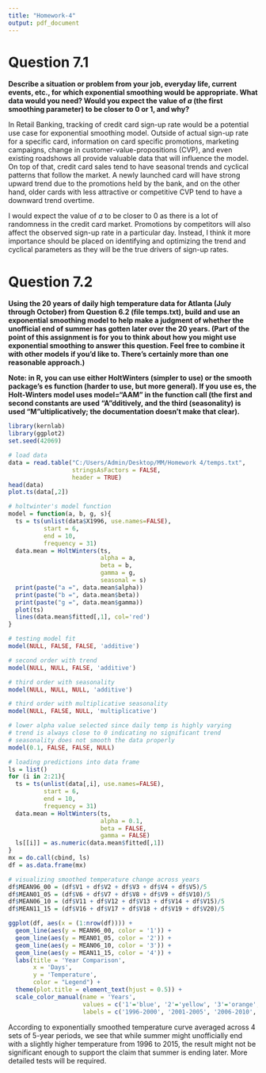 ```yaml
---
title: "Homework-4"
output: pdf_document
---
```


# Question 7.1

**Describe a situation or problem from your job, everyday life, current events, etc., for which exponential smoothing would be appropriate. What data would you need? Would you expect the value of *a* (the first smoothing parameter) to be closer to 0 or 1, and why?**

In Retail Banking, tracking of credit card sign-up rate would be a potential use case for exponential smoothing model. Outside of actual sign-up rate for a specific card, information on card specific promotions, marketing campaigns, change in customer-value-propositions (CVP), and even existing roadshows all provide valuable data that will influence the model. On top of that, credit card sales tend to have seasonal trends and cyclical patterns that follow the market. A newly launched card will have strong upward trend due to the promotions held by the bank, and on the other hand, older cards with less attractive or competitive CVP tend to have a downward trend overtime.

I would expect the value of *a* to be closer to 0 as there is a lot of randomness in the credit card market. Promotions by competitors will also affect the observed sign-up rate in a particular day. Instead, I think it more importance should be placed on identifying and optimizing the trend and cyclical parameters as they will be the true drivers of sign-up rates.

\newpage

# Question 7.2

**Using the 20 years of daily high temperature data for Atlanta (July through October) from Question 6.2 (file temps.txt), build and use an exponential smoothing model to help make a judgment of whether the unofficial end of summer has gotten later over the 20 years. (Part of the point of this assignment is for you to think about how you might use exponential smoothing to answer this question. Feel free to combine it with other models if you'd like to. There's certainly more than one reasonable approach.)**

**Note: in R, you can use either HoltWinters (simpler to use) or the smooth package's es function (harder to use, but more general). If you use es, the Holt-Winters model uses model="AAM" in the function call (the first and second constants are used "A"dditively, and the third (seasonality) is used "M"ultiplicatively; the documentation doesn't make that clear).**

```r
library(kernlab)
library(ggplot2)
set.seed(42069)

# load data
data = read.table("C:/Users/Admin/Desktop/MM/Homework 4/temps.txt", 
                  stringsAsFactors = FALSE,
                  header = TRUE)
head(data)
plot.ts(data[,2])

# holtwinter's model function
model = function(a, b, g, s){
  ts = ts(unlist(data$X1996, use.names=FALSE),
          start = 6,
          end = 10,
          frequency = 31)
  data.mean = HoltWinters(ts,
                          alpha = a,
                          beta = b,
                          gamma = g,
                          seasonal = s)
  print(paste("a =", data.mean$alpha))
  print(paste("b =", data.mean$beta))
  print(paste("g =", data.mean$gamma))
  plot(ts)
  lines(data.mean$fitted[,1], col='red')
}

# testing model fit
model(NULL, FALSE, FALSE, 'additive')

# second order with trend
model(NULL, NULL, FALSE, 'additive')

# third order with seasonality
model(NULL, NULL, NULL, 'additive')

# third order with multiplicative seasonality
model(NULL, FALSE, NULL, 'multiplicative')

# lower alpha value selected since daily temp is highly varying
# trend is always close to 0 indicating no significant trend
# seasonality does not smooth the data properly
model(0.1, FALSE, FALSE, NULL)

# loading predictions into data frame
ls = list()
for (i in 2:21){
  ts = ts(unlist(data[,i], use.names=FALSE),
          start = 6,
          end = 10,
          frequency = 31)
  data.mean = HoltWinters(ts,
                          alpha = 0.1,
                          beta = FALSE,
                          gamma = FALSE)
  ls[[i]] = as.numeric(data.mean$fitted[,1])
}
mx = do.call(cbind, ls)
df = as.data.frame(mx)

# visualizing smoothed temperature change across years
df$MEAN96_00 = (df$V1 + df$V2 + df$V3 + df$V4 + df$V5)/5
df$MEAN01_05 = (df$V6 + df$V7 + df$V8 + df$V9 + df$V10)/5
df$MEAN06_10 = (df$V11 + df$V12 + df$V13 + df$V14 + df$V15)/5
df$MEAN11_15 = (df$V16 + df$V17 + df$V18 + df$V19 + df$V20)/5

ggplot(df, aes(x = (1:nrow(df)))) +
  geom_line(aes(y = MEAN96_00, color = '1')) +
  geom_line(aes(y = MEAN01_05, color = '2')) +
  geom_line(aes(y = MEAN06_10, color = '3')) +
  geom_line(aes(y = MEAN11_15, color = '4')) +
  labs(title = 'Year Comparison',
       x = 'Days',
       y = 'Temperature',
       color = "Legend") +
  theme(plot.title = element_text(hjust = 0.5)) +
  scale_color_manual(name = 'Years', 
                     values = c('1'='blue', '2'='yellow', '3'='orange', '4'='red'),
                     labels = c('1996-2000', '2001-2005', '2006-2010', '2011-2015'))
```

According to exponentially smoothed temperature curve averaged across 4 sets of 5-year periods, we see that while summer might unofficially end with a slightly higher temperature from 1996 to 2015, the result might not be significant enough to support the claim that summer is ending later. More detailed tests will be required.
